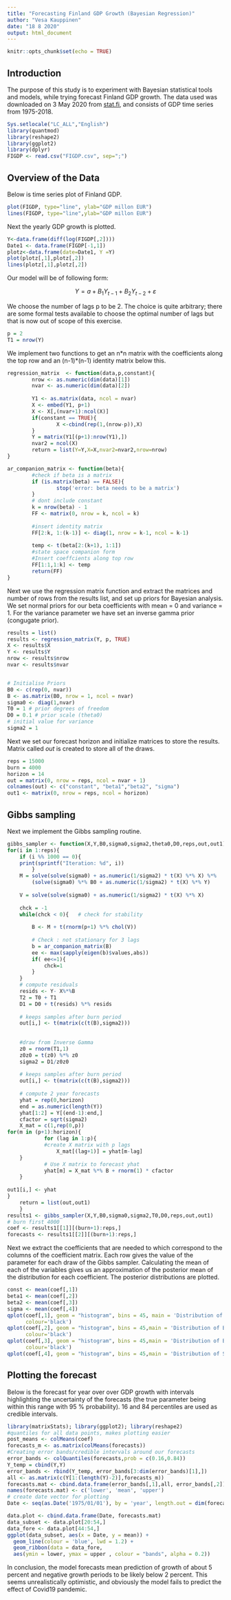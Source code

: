 ```yaml
---
title: "Forecasting Finland GDP Growth (Bayesian Regression)"
author: "Vesa Kauppinen"
date: "18 8 2020"
output: html_document
---
```


```r
knitr::opts_chunk$set(echo = TRUE)
```

## Introduction

The purpose of this study is to experiment with Bayesian statistical tools and models, while trying forecast Finland GDP growth. The data used was downloaded on  3 May 2020 from [stat.fi](http://pxnet2.stat.fi/PXWeb/pxweb/fi/StatFin/StatFin__kan__vtp/statfin_vtp_pxt_129i.px/), and consists of GDP time series from 1975-2018.



```r
Sys.setlocale("LC_ALL","English")
library(quantmod)
library(reshape2)
library(ggplot2)
library(dplyr)
FIGDP <- read.csv("FIGDP.csv", sep=";")

```

## Overview of the Data

Below is time series plot of Finland GDP.

```r
plot(FIGDP, type="line", ylab="GDP millon EUR")
lines(FIGDP, type="line",ylab="GDP millon EUR")
```

Next the yearly GDP growth is plotted.
```r
Y<-data.frame(diff(log(FIGDP[,2])))
Date1 <- data.frame(FIGDP[-1,1]) 
plotz<-data.frame(date=Date1, Y =Y)
plot(plotz[,1],plotz[,2])
lines(plotz[,1],plotz[,2])
```


Our model will be of following form:


$$Y = a + B{_1}Y_{t-1}+B{_2}Y_{t-2} + ε$$ 


We choose the number of lags p to be 2. The choice is quite arbitrary; there are some formal tests available to choose the optimal number of lags but that is now out of scope of this exercise. 


```r
p = 2
T1 = nrow(Y)
```

We implement two functions to get an n\*n matrix with the coefficients along the top row and an (n-1)*(n-1) identity matrix below this.

```r
regression_matrix  <- function(data,p,constant){
        nrow <- as.numeric(dim(data)[1])
        nvar <- as.numeric(dim(data)[2])
        
        Y1 <- as.matrix(data, ncol = nvar)
        X <- embed(Y1, p+1)
        X <- X[,(nvar+1):ncol(X)]
        if(constant == TRUE){
                X <-cbind(rep(1,(nrow-p)),X)
        }
        Y = matrix(Y1[(p+1):nrow(Y1),])
        nvar2 = ncol(X)
        return = list(Y=Y,X=X,nvar2=nvar2,nrow=nrow) 
}
```

```r
ar_companion_matrix <- function(beta){
        #check if beta is a matrix
        if (is.matrix(beta) == FALSE){
                stop('error: beta needs to be a matrix')
        }
        # dont include constant
        k = nrow(beta) - 1
        FF <- matrix(0, nrow = k, ncol = k)
        
        #insert identity matrix
        FF[2:k, 1:(k-1)] <- diag(1, nrow = k-1, ncol = k-1)
        
        temp <- t(beta[2:(k+1), 1:1])
        #state space companion form
        #Insert coeffcients along top row
        FF[1:1,1:k] <- temp
        return(FF)
}
```

Next we use the regression matrix function and extract the matrices and number of rows from the results list, and set up priors for Bayesian analysis. We set normal priors for our beta coefficients with mean = 0 and variance = 1. For the variance parameter we have set an inverse gamma prior (congugate prior).


```r

results = list()
results <- regression_matrix(Y, p, TRUE)
X <- results$X
Y <- results$Y
nrow <- results$nrow
nvar <- results$nvar


# Initialise Priors
B0 <- c(rep(0, nvar))
B <- as.matrix(B0, nrow = 1, ncol = nvar)
sigma0 <- diag(1,nvar)
T0 = 1 # prior degrees of freedom
D0 = 0.1 # prior scale (theta0)
# initial value for variance
sigma2 = 1 
```

Next we set our forecast horizon and initialize matrices to store the results. Matrix called *out* is created to store all of the draws.

```r
reps = 15000
burn = 4000
horizon = 14
out = matrix(0, nrow = reps, ncol = nvar + 1)
colnames(out) <- c("constant", "beta1","beta2", "sigma")
out1 <- matrix(0, nrow = reps, ncol = horizon)
```

## Gibbs sampling

Next we implement the Gibbs sampling routine.

```r
gibbs_sampler <- function(X,Y,B0,sigma0,sigma2,theta0,D0,reps,out,out1){
for(i in 1:reps){
    if (i %% 1000 == 0){
    print(sprintf("Iteration: %d", i))
        }
    M = solve(solve(sigma0) + as.numeric(1/sigma2) * t(X) %*% X) %*%
        (solve(sigma0) %*% B0 + as.numeric(1/sigma2) * t(X) %*% Y)
    
    V = solve(solve(sigma0) + as.numeric(1/sigma2) * t(X) %*% X)
    
    chck = -1
    while(chck < 0){   # check for stability
        
        B <- M + t(rnorm(p+1) %*% chol(V))
        
        # Check : not stationary for 3 lags
        b = ar_companion_matrix(B)
        ee <- max(sapply(eigen(b)$values,abs))
        if( ee<=1){
            chck=1
        }
    }
    # compute residuals
    resids <- Y- X%*%B
    T2 = T0 + T1
    D1 = D0 + t(resids) %*% resids
    
    # keeps samples after burn period
    out[i,] <- t(matrix(c(t(B),sigma2)))
    
    
    #draw from Inverse Gamma
    z0 = rnorm(T1,1)
    z0z0 = t(z0) %*% z0
    sigma2 = D1/z0z0
    
    # keeps samples after burn period
    out[i,] <- t(matrix(c(t(B),sigma2)))
    
    # compute 2 year forecasts
    yhat = rep(0,horizon)
    end = as.numeric(length(Y))
    yhat[1:2] = Y[(end-1):end,]
    cfactor = sqrt(sigma2)
    X_mat = c(1,rep(0,p))
for(m in (p+1):horizon){
            for (lag in 1:p){
            #create X matrix with p lags
                X_mat[(lag+1)] = yhat[m-lag]
    }
            # Use X matrix to forecast yhat
            yhat[m] = X_mat %*% B + rnorm(1) * cfactor
    }
    
out1[i,] <- yhat
}
    return = list(out,out1)
    }
results1 <- gibbs_sampler(X,Y,B0,sigma0,sigma2,T0,D0,reps,out,out1)
# burn first 4000
coef <- results1[[1]][(burn+1):reps,]
forecasts <- results1[[2]][(burn+1):reps,]
```

Next we extract the coefficients that are needed to which correspond to the columns of the coefficient matrix. Each row gives the value of the parameter for each draw of the Gibbs sampler. Calculating the mean of each of the variables gives us an approximation of the posterior mean of the distribution for each coefficient. The posterior distributions are plotted.

```r
const <- mean(coef[,1])
beta1 <- mean(coef[,2])
beta2 <- mean(coef[,3])
sigma <- mean(coef[,4])
qplot(coef[,1], geom = "histogram", bins = 45, main = 'Distribution of Constant',
      colour='black')
qplot(coef[,2], geom = "histogram", bins = 45,main = 'Distribution of Beta1',
      colour='black')
qplot(coef[,3], geom = "histogram", bins = 45,main = 'Distribution of Beta2',
      colour='black')
qplot(coef[,4], geom = "histogram", bins = 45,main = 'Distribution of Sigma', colour='black')
```

## Plotting the forecast

Below is the forecast for year over over GDP growth with intervals highlighting the uncertainty of the forecasts (the true parameter being within this range with 95 % probability). 16 and 84 percentiles are used as credible intervals.

```r
library(matrixStats); library(ggplot2); library(reshape2)
#quantiles for all data points, makes plotting easier
post_means <- colMeans(coef)
forecasts_m <- as.matrix(colMeans(forecasts))
#Creating error bands/credible intervals around our forecasts
error_bands <- colQuantiles(forecasts,prob = c(0.16,0.84))
Y_temp = cbind(Y,Y)
error_bands <- rbind(Y_temp, error_bands[3:dim(error_bands)[1],])
all <- as.matrix(c(Y[1:(length(Y)-2)],forecasts_m))
forecasts.mat <- cbind.data.frame(error_bands[,1],all, error_bands[,2])
names(forecasts.mat) <- c('lower', 'mean', 'upper')
# create date vector for plotting
Date <- seq(as.Date('1975/01/01'), by = 'year', length.out = dim(forecasts.mat)[1])

data.plot <- cbind.data.frame(Date, forecasts.mat)
data_subset <- data.plot[20:54,]
data_fore <- data.plot[44:54,]
ggplot(data_subset, aes(x = Date, y = mean)) +
  geom_line(colour = 'blue', lwd = 1.2) +
  geom_ribbon(data = data_fore,
  aes(ymin = lower, ymax = upper , colour = "bands", alpha = 0.2))
```

In conclusion, the model forecasts mean prediction of growth of about 5 percent and negative growth periods to be likely below 2 percent. This seems unrealistically optimistic, and obviously the model fails to predict the effect of Covid19 pandemic.
